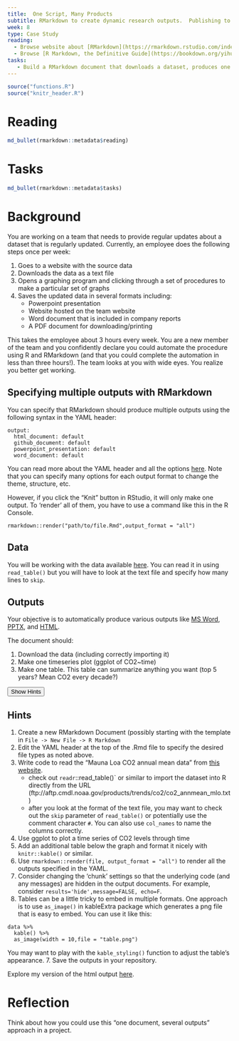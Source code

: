 ```yaml
---
title:  One Script, Many Products
subtitle: RMarkdown to create dynamic research outputs.  Publishing to github/word/html/etc
week: 8
type: Case Study
reading:
  - Browse website about [RMarkdown](https://rmarkdown.rstudio.com/index.html)
  - Browse [R Markdown, the Definitive Guide](https://bookdown.org/yihui/rmarkdown/)
tasks:
   - Build a RMarkdown document that downloads a dataset, produces one graph and one table, and exports to four different formats (HTML, GitHub Markdown, Word, Powerpoint).
---
```


```r
source("functions.R")
source("knitr_header.R")
```

# Reading

```r
md_bullet(rmarkdown::metadata$reading)
```

# Tasks

```r
md_bullet(rmarkdown::metadata$tasks)
```

# Background

You are working on a team that needs to provide regular updates about a dataset that is regularly updated.  Currently, an employee does the following steps once per week:

1. Goes to a website with the source data
2. Downloads the data as a text file
3. Opens a graphing program and clicking through a set of procedures to make a particular set of graphs
4. Saves the updated data in several formats including:
   * Powerpoint presentation
   * Website hosted on the team website
   * Word document that is included in company reports
   * A PDF document for downloading/printing
   
This takes the employee about 3 hours every week.  You are a new member of the team and you confidently declare you could automate the procedure using R and RMarkdown (and that you could complete the automation in less than three hours!).  The team looks at you with wide eyes.  You realize you better get working.

## Specifying multiple outputs with RMarkdown
You can specify that RMarkdown should produce multiple outputs using the following syntax in the YAML header:

```
output:
  html_document: default
  github_document: default
  powerpoint_presentation: default
  word_document: default
```

You can read more about the YAML header and all the options [here](https://bookdown.org/yihui/rmarkdown/html-document.html).  Note that you can specify many options for each output format to change the theme, structure, etc.

However, if you click the "Knit" button in RStudio, it will only make one output.  To 'render' all of them, you have to use a command like this in the R Console.

```
rmarkdown::render("path/to/file.Rmd",output_format = "all")
```

## Data
You will be working with the data available [here](https://www.esrl.noaa.gov/gmd/ccgg/trends/data.html). You can read it in using `read_table()` but you will have to look at the text file and specify how many lines to `skip`.  

## Outputs

Your objective is to automatically produce various outputs like [MS Word](CS_08_Template/CS_08_template.docx), [PPTX](CS_08_Template/CS_08_template.pptx), and [HTML](CS_08_Template/CS_08_template.html). 

The document should:

1. Download the data (including correctly importing it)
2. Make one timeseries plot (ggplot of CO2~time)
3. Make one table. This table can summarize anything you want (top 5 years?  Mean CO2 every decade?)

<div class="well">
<button data-toggle="collapse" class="btn btn-primary btn-sm round" data-target="#demo1">Show Hints</button>
<div id="demo1" class="collapse">

## Hints
1.  Create a new RMarkdown Document (possibly starting with the template in `File -> New File -> R Markdown`
2. Edit the YAML header at the top of the .Rmd file to specify the desired file types as noted above.
3. Write code to read the "Mauna Loa CO2 annual mean data" from [this website](https://www.esrl.noaa.gov/gmd/ccgg/trends/data.html). 
   * check out `readr`::read_table()` or similar to import the dataset into R directly from the URL (ftp://aftp.cmdl.noaa.gov/products/trends/co2/co2_annmean_mlo.txt)
   * after you look at the format of the text file, you may want to check out the `skip` parameter of `read_table()` or potentially use the comment character `#`.  You can also use `col_names` to name the columns correctly.
4. Use ggplot to plot a time series of CO2 levels through time
5. Add an additional table below the graph and format it nicely with `knitr::kable()` or similar.  
6. Use `rmarkdown::render(file, output_format = "all")` to render all the outputs specified in the YAML.
7. Consider changing the 'chunk' settings so that the underlying code (and any messages) are hidden in the output documents.  For example, consider `results='hide',message=FALSE, echo=F`.
8. Tables can be a little tricky to embed in multiple formats.  One approach is to use `as_image()` in kableExtra package which generates a png file that is easy to embed.  You can use it like this:
```
data %>% 
  kable() %>% 
  as_image(width = 10,file = "table.png")
```  
You may want to play with the `kable_styling()` function to adjust the table's appearance.
7. Save the outputs in your repository.
</div>
</div>

Explore my version of the html output [here](CS_08_Template/CS_08_template.html).

# Reflection

Think about how you could use this "one document, several outputs" approach in a project.
